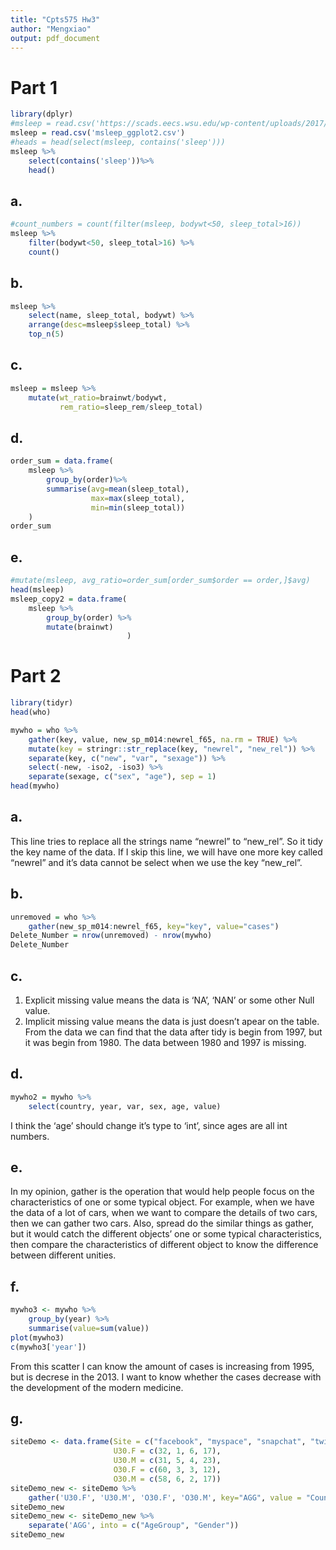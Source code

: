 ```yaml
---
title: "Cpts575 Hw3"
author: "Mengxiao"
output: pdf_document
---
```

# Part 1
```r
library(dplyr)
#msleep = read.csv('https://scads.eecs.wsu.edu/wp-content/uploads/2017/10/msleep_ggplot2.csv')
msleep = read.csv('msleep_ggplot2.csv')
#heads = head(select(msleep, contains('sleep')))
msleep %>%
    select(contains('sleep'))%>%
    head()
```
## a.
```r
#count_numbers = count(filter(msleep, bodywt<50, sleep_total>16))
msleep %>%
    filter(bodywt<50, sleep_total>16) %>%
    count()
```
## b.
```r
msleep %>%
    select(name, sleep_total, bodywt) %>%
    arrange(desc=msleep$sleep_total) %>%
    top_n(5)
```
## c.
```r
msleep = msleep %>%
    mutate(wt_ratio=brainwt/bodywt,
           rem_ratio=sleep_rem/sleep_total)
```
## d.
```r
order_sum = data.frame(
    msleep %>%
        group_by(order)%>%
        summarise(avg=mean(sleep_total),
                  max=max(sleep_total),
                  min=min(sleep_total))
    )
order_sum
```
## e.
```r
#mutate(msleep, avg_ratio=order_sum[order_sum$order == order,]$avg)
head(msleep)
msleep_copy2 = data.frame(
    msleep %>%
        group_by(order) %>%
        mutate(brainwt)
                          )
```



# Part 2
```r
library(tidyr)
head(who)
```
```r
mywho = who %>%
    gather(key, value, new_sp_m014:newrel_f65, na.rm = TRUE) %>%
    mutate(key = stringr::str_replace(key, "newrel", "new_rel")) %>%
    separate(key, c("new", "var", "sexage")) %>%
    select(-new, -iso2, -iso3) %>%
    separate(sexage, c("sex", "age"), sep = 1)
head(mywho)

```
## a.
This line tries to replace all the strings name "newrel" to "new_rel". So it tidy the key name of the data.
If I skip this line, we will have one more key called "newrel" and it's data cannot be select when we use the key "new_rel".


## b.
```r
unremoved = who %>%
    gather(new_sp_m014:newrel_f65, key="key", value="cases")
Delete_Number = nrow(unremoved) - nrow(mywho)
Delete_Number
```

## c.
1. Explicit missing value means the data is 'NA', 'NAN' or some other Null value.
2. Implicit missing value means the data is just doesn't apear on the table.
From the data we can find that the data after tidy is begin from 1997, but it was begin from 1980. The data between 1980 and 1997 is missing.

## d.
```r
mywho2 = mywho %>%
    select(country, year, var, sex, age, value)
```
I think the 'age' should change it's type to 'int', since ages are all int numbers.

## e.
In my opinion, gather is the operation that would help people focus on the characteristics of one or some typical object.
For example, when we have the data of a lot of cars, when we want to compare the details of two cars, then we can gather two cars.
Also, spread do the similar things as gather, but it would catch the different objects' one or some typical characteristics, then
compare the characteristics of different object to know the difference between different unities.

## f.
```r
mywho3 <- mywho %>%
    group_by(year) %>%
    summarise(value=sum(value))
plot(mywho3)
c(mywho3['year'])
```
From this scatter I can know the amount of cases is increasing from 1995, but is decrese in the 2013.
I want to know whether the cases decrease with the development of the modern medicine.

## g.
```r
siteDemo <- data.frame(Site = c("facebook", "myspace", "snapchat", "twitter"),
                       U30.F = c(32, 1, 6, 17),
                       U30.M = c(31, 5, 4, 23),
                       O30.F = c(60, 3, 3, 12),
                       O30.M = c(58, 6, 2, 17))
siteDemo_new <- siteDemo %>%
    gather('U30.F', 'U30.M', 'O30.F', 'O30.M', key="AGG", value = "Count")
siteDemo_new
siteDemo_new <- siteDemo_new %>%
    separate('AGG', into = c("AgeGroup", "Gender"))
siteDemo_new
```

